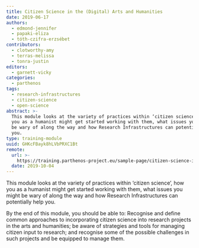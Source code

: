 ```yaml
---
title: Citizen Science in the (Digital) Arts and Humanities
date: 2019-06-17
authors:
  - edmond-jennifer
  - papaki-eliza
  - tóth-czifra-erzsébet
contributors:
  - clotworthy-amy
  - terras-melissa
  - tonra-justin
editors:
  - garnett-vicky
categories:
  - parthenos
tags:
  - research-infrastructures
  - citizen-science
  - open-science
abstract: >-
  This module looks at the variety of practices within ‘citizen science’, how
  you as a humanist might get started working with them, what issues you should
  be wary of along the way and how Research Infrastructures can potentially help
  you.
type: training-module
uuid: GHKcFBayk8hLVbPRXC1Bt
remote:
  url: >-
    https://training.parthenos-project.eu/sample-page/citizen-science-in-the-digital-arts-and-humanities/
  date: 2019-10-04
---
```


This module looks at the variety of practices within ‘citizen science’, how you
as a humanist might get started working with them, what issues you might be wary
of along the way and how Research Infrastructures can potentially help you.

By the end of this module, you should be able to: Recognise and define common
approaches to incorporating citizen science into research projects in the arts
and humanities; be aware of strategies and tools for managing citizen input to
research; and recognise some of the possible challenges in such projects and be
equipped to manage them.

<CTA
  title="Interested in learning more?"
  subtitle="Check out Citizen Science in the (Digital) Arts and Humanities on PARTHENOS"
  url="https://training.parthenos-project.eu/sample-page/citizen-science-in-the-digital-arts-and-humanities/"
/>
